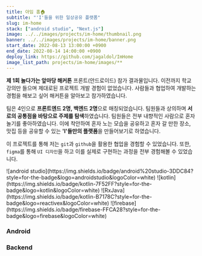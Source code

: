 ```yaml
---
title: 아임 홈🏠
subtitle: "'I'들을 위한 일상공유 플랫폼"
slug: im-home
stack: ["android studio", "Next.js"]
image: ../../images/projects/im-home/thumbnail.png
banner: ../../images/projects/im-home/banner.png
start_date: 2022-08-13 13:00:00 +0900
end_date: 2022-08-14 14:00:00 +0900
deploy_link: https://github.com/jagaldol/ImHome
image_list_path: projects/im-home/images/**
---
```




**제 1회 놀다가는 앞마당 해커톤** 프론트(안드로이드) 참가 결과물입니다. 이전까지 학교 강의만 들으며 제대로된 프로젝트 개발 경험이 없었습니다. 사람들과 협업하여 개발하는 경험을 해보고 싶어 해커튼을 알아보고 참가하였습니다.

팀은 4인으로 **프론트엔드 2명, 백엔드 2명**으로 매칭되었습니다. 팀원들과 상의하며 **서로의 공통점을 바탕으로 주제를 탐색**하였습니다. 팀원들은 전부 내향적인 사람으로 혼자 놀기를 좋아하였습니다. 이에 착안하여 혼자 노는 모습을 공유하고 혼자 갈 만한 장소, 맛집 등을 공유할 수 있는 **'I'들만의 플랫폼**을 만들어보기로 하였습니다.

이 프로젝트를 통해 저는 `git`과 `github`을 활용한 협업을 경험할 수 있었습니다. 또한, `figma`를 통해 `UI 디자인`을 하고 이를 실제로 구현하는 과정을 전부 경험해볼 수 있었습니다.

<Stacks>
  ![android studio](https://img.shields.io/badge/android%20studio-3DDC84?style=for-the-badge&logo=androidstudio&logoColor=white)
  ![kotlin](https://img.shields.io/badge/kotlin-7F52FF?style=for-the-badge&logo=kotlin&logoColor=white)
  ![RxJava](https://img.shields.io/badge/kotlin-B7178C?style=for-the-badge&logo=reactivex&logoColor=white)
  ![firebase](https://img.shields.io/badge/firebase-FFCA28?style=for-the-badge&logo=firebase&logoColor=white)
</Stacks>


<MemberContainer>
  <h3 className="text-center">Android</h3>
  <MemberGrid members={[
    {
      imageSrc: 'https://github.com/gogumac.png',
      link: 'https://github.com/gogumac',
      name: '김유빈',
      description: '안드로이드 앱 개발'
    },
    {
      imageSrc: 'https://github.com/jagaldol.png',
      link: 'https://github.com/jagaldol',
      name: '안혜준',
      description: '안드로이드 앱 개발'
    },
  ]} />
  <div className="mt-20">
    <h3 className="text-center">Backend</h3>
  </div>
  <MemberGrid members={[
    {
      name: '구한서',
      description: '백엔드 개발'
    },
    {
      name: '김수현',
      description: '백엔드 개발'
    },
  ]} />
</MemberContainer>